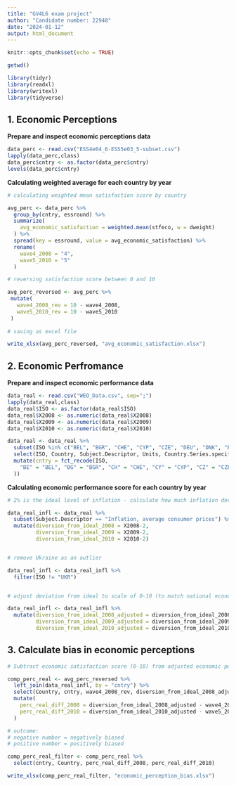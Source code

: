 ```yaml
---
title: "GV4L6 exam project"
author: "Candidate number: 22948"
date: "2024-01-12"
output: html_document
---
```


```r
knitr::opts_chunk$set(echo = TRUE)

getwd()

library(tidyr)
library(readxl)
library(writexl)
library(tidyverse)

```

## 1. Economic Perceptions

**Prepare and inspect economic perceptions data**

```r

data_perc <- read.csv("ESS4e04_6-ESS5e03_5-subset.csv")
lapply(data_perc,class)
data_perc$cntry <- as.factor(data_perc$cntry)
levels(data_perc$cntry)

```


**Calculating weighted average for each country by year**

```r

# calculating weighted mean satisfaction score by country

avg_perc <- data_perc %>%
  group_by(cntry, essround) %>%
  summarize(
    avg_economic_satisfaction = weighted.mean(stfeco, w = dweight)
  ) %>%
  spread(key = essround, value = avg_economic_satisfaction) %>% 
  rename(
    wave4_2008 = "4",
    wave5_2010 = "5"
  )

# reversing satisfaction score between 0 and 10

avg_perc_reversed <- avg_perc %>%
 mutate(
   wave4_2008_rev = 10 - wave4_2008,
   wave5_2010_rev = 10 - wave5_2010
 )
  
# saving as excel file

write_xlsx(avg_perc_reversed, "avg_economic_satisfaction.xlsx")

```

## 2. Economic Perfromance

**Prepare and inspect economic performance data**

```r
data_real <- read.csv("WEO_Data.csv", sep=";")
lapply(data_real,class)
data_real$ISO <- as.factor(data_real$ISO)
data_real$X2008 <- as.numeric(data_real$X2008)
data_real$X2009 <- as.numeric(data_real$X2009)
data_real$X2010 <- as.numeric(data_real$X2010)

data_real <- data_real %>% 
  subset(ISO %in% c("BEL", "BGR", "CHE", "CYP", "CZE", "DEU", "DNK", "EST", "ESP", "FIN", "FRA", "GBR", "GRC", "HRV", "HUN", "IRL", "ISR", "LTU", "LVA", "NLD", "NOR", "POL", "PRT", "ROU", "RUS", "SWE", "SVN", "SVK", "TUR", "UKR")) %>% 
  select(ISO, Country, Subject.Descriptor, Units, Country.Series.specific.Notes, X2008, X2009, X2010) %>% 
  mutate(cntry = fct_recode(ISO,
    "BE" = "BEL", "BG" = "BGR", "CH" = "CHE", "CY" = "CYP", "CZ" = "CZE", "DE" = "DEU", "DK" = "DNK", "EE" = "EST", "ES" = "ESP", "FI" = "FIN", "FR" = "FRA", "GB" = "GBR", "GR" = "GRC", "HR" = "HRV", "HU" = "HUN", "IE" = "IRL", "IL" = "ISR", "LT" = "LTU", "LV" = "LVA", "NL" = "NLD", "NO" = "NOR", "PL" = "POL", "PT" = "PRT", "RO" = "ROU", "RU" = "RUS", "SE" = "SWE", "SI" = "SVN", "SK" = "SVK", "TR" = "TUR", "UA" = "UKR"
  ))
```

**Calculating economic performance score for each country by year**

```r

# 2% is the ideal level of inflation - calculate how much inflation deviates from this each year

data_real_infl <- data_real %>% 
  subset(Subject.Descriptor == "Inflation, average consumer prices") %>% 
  mutate(diversion_from_ideal_2008 = X2008-2,
         diversion_from_ideal_2009 = X2009-2,
         diversion_from_ideal_2010 = X2010-2)


# remove Ukraine as an outlier

data_real_infl <- data_real_infl %>% 
  filter(ISO != "UKR")


# adjust deviation from ideal to scale of 0-10 (to match national economic perceptions scale)

data_real_infl <- data_real_infl %>% 
  mutate(diversion_from_ideal_2008_adjusted = diversion_from_ideal_2008*10/max(diversion_from_ideal_2008),
         diversion_from_ideal_2009_adjusted = diversion_from_ideal_2009*10/max(diversion_from_ideal_2009),
         diversion_from_ideal_2010_adjusted = diversion_from_ideal_2010*10/max(diversion_from_ideal_2010))

```


## 3. Calculate bias in economic perceptions

```r

# Subtract economic satisfaction score (0-10) from adjusted economic perception score (0-10) to see how much they deviate from each other in each country each year

comp_perc_real <- avg_perc_reversed %>%
  left_join(data_real_infl, by = "cntry") %>% 
  select(Country, cntry, wave4_2008_rev, diversion_from_ideal_2008_adjusted, wave5_2010_rev, diversion_from_ideal_2010_adjusted) %>% 
  mutate(
    perc_real_diff_2008 = diversion_from_ideal_2008_adjusted - wave4_2008_rev,
    perc_real_diff_2010 = diversion_from_ideal_2010_adjusted - wave5_2010_rev
  )

# outcome:
# negative number = negatively biased
# positive number = positively biased

```


```r

comp_perc_real_filter <- comp_perc_real %>% 
  select(cntry, Country, perc_real_diff_2008, perc_real_diff_2010)

write_xlsx(comp_perc_real_filter, "economic_perception_bias.xlsx")
```


